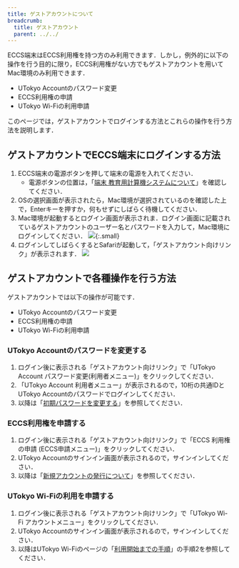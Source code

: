 ```yaml
---
title: ゲストアカウントについて
breadcrumb:
  title: ゲストアカウント
  parent: ../../
---
```



<WwweccEol systemName="ECCS端末"/>

ECCS端末はECCS利用権を持つ方のみ利用できます．しかし，例外的に以下の操作を行う目的に限り，ECCS利用権がない方でもゲストアカウントを用いてMac環境のみ利用できます．

- UTokyo Accountのパスワード変更
- ECCS利用権の申請
- UTokyo Wi-Fiの利用申請

このページでは，ゲストアカウントでログインする方法とこれらの操作を行う方法を説明します．

## ゲストアカウントでECCS端末にログインする方法

1. ECCS端末の電源ボタンを押して端末の電源を入れてください．
   - 電源ボタンの位置は，「[端末 教育用計算機システムについて](https://www-old.ecc.u-tokyo.ac.jp/system/terminal.html)」を確認してください．
2. OSの選択画面が表示されたら，Mac環境が選択されているのを確認した上で，Enterキーを押すか，何もせずにしばらく待機してください．
3. Mac環境が起動するとログイン画面が表示されま．ログイン画面に記載されているゲストアカウントのユーザー名とパスワードを入力して，Mac環境にログインしてください．
   ![](newuser-login.png){:.small}
4. ログインしてしばらくするとSafariが起動して，「ゲストアカウント向けリンク」が表示されます．
   ![](newuser-toppage.png)

## ゲストアカウントで各種操作を行う方法

ゲストアカウントでは以下の操作が可能です．

- UTokyo Accountのパスワード変更
- ECCS利用権の申請
- UTokyo Wi-Fiの利用申請

### UTokyo Accountのパスワードを変更する

1. ログイン後に表示される「ゲストアカウント向けリンク」で「UTokyo Account パスワード変更(利用者メニュー)」をクリックしてください．
2. 「UTokyo Account 利用者メニュー」が表示されるので，10桁の共通IDとUTokyo Accountのパスワードでログインしてください．
3. 以降は「[初期パスワードを変更する](/utokyo_account/#change-initial-password)」を参照してください．

### ECCS利用権を申請する

1. ログイン後に表示される「ゲストアカウント向けリンク」で「ECCS 利用権の申請 (ECCS申請メニュー)」をクリックしてください．
2. UTokyo Accountのサインイン画面が表示されるので，サインインしてください．
3. 以降は「[新規アカウントの発行について](https://www-old.ecc.u-tokyo.ac.jp/doc/announce/newuser.html)」を参照してください．

### UTokyo Wi-Fiの利用を申請する

1. ログイン後に表示される「ゲストアカウント向けリンク」で「UTokyo Wi-Fi アカウントメニュー」をクリックしてください．
2. UTokyo Accountのサインイン画面が表示されるので，サインインしてください．
3. 以降はUTokyo Wi-Fiのページの「[利用開始までの手順](/utokyo_wifi/#initial-setup)」の手順2を参照してください．
